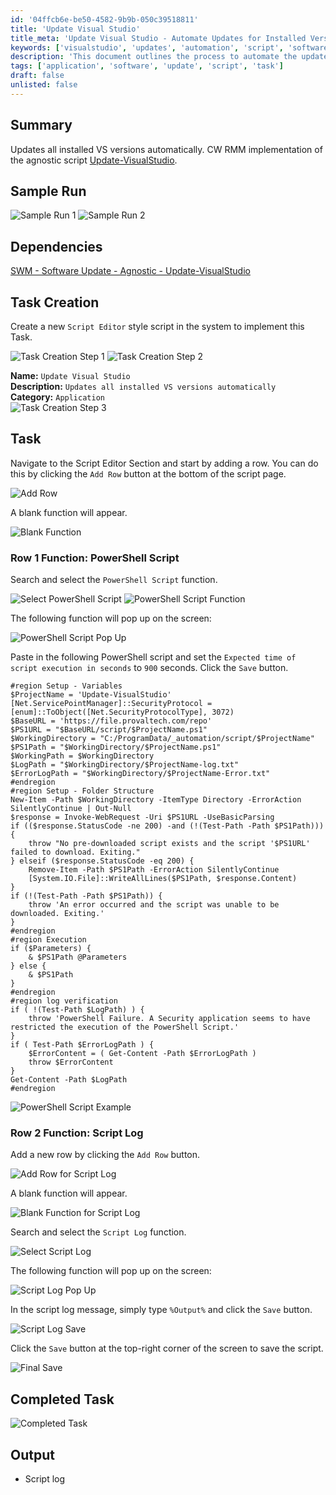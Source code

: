 ```yaml
---
id: '04ffcb6e-be50-4582-9b9b-050c39518811'
title: 'Update Visual Studio'
title_meta: 'Update Visual Studio - Automate Updates for Installed Versions'
keywords: ['visualstudio', 'updates', 'automation', 'script', 'software']
description: 'This document outlines the process to automate the update of all installed Visual Studio versions using a ConnectWise RMM implementation. It includes step-by-step instructions for task creation, script setup, and execution, ensuring a seamless update process for users.'
tags: ['application', 'software', 'update', 'script', 'task']
draft: false
unlisted: false
---
```

## Summary

Updates all installed VS versions automatically. CW RMM implementation of the agnostic script [Update-VisualStudio](https://proval.itglue.com/DOC-5078775-16390578).

## Sample Run

![Sample Run 1](../../../static/img/Update-Visual-Studio/image_1.png)
![Sample Run 2](../../../static/img/Update-Visual-Studio/image_2.png)

## Dependencies

[SWM - Software Update - Agnostic - Update-VisualStudio](https://proval.itglue.com/DOC-5078775-16390578)

## Task Creation

Create a new `Script Editor` style script in the system to implement this Task.

![Task Creation Step 1](../../../static/img/Update-Visual-Studio/image_3.png)
![Task Creation Step 2](../../../static/img/Update-Visual-Studio/image_4.png)

**Name:** `Update Visual Studio`  
**Description:** `Updates all installed VS versions automatically`  
**Category:** `Application`  
![Task Creation Step 3](../../../static/img/Update-Visual-Studio/image_5.png)

## Task

Navigate to the Script Editor Section and start by adding a row. You can do this by clicking the `Add Row` button at the bottom of the script page.

![Add Row](../../../static/img/Update-Visual-Studio/image_6.png)

A blank function will appear.

![Blank Function](../../../static/img/Update-Visual-Studio/image_7.png)

### Row 1 Function: PowerShell Script

Search and select the `PowerShell Script` function.

![Select PowerShell Script](../../../static/img/Update-Visual-Studio/image_8.png)
![PowerShell Script Function](../../../static/img/Update-Visual-Studio/image_9.png)

The following function will pop up on the screen:

![PowerShell Script Pop Up](../../../static/img/Update-Visual-Studio/image_10.png)

Paste in the following PowerShell script and set the `Expected time of script execution in seconds` to `900` seconds. Click the `Save` button.

```
#region Setup - Variables
$ProjectName = 'Update-VisualStudio'
[Net.ServicePointManager]::SecurityProtocol = [enum]::ToObject([Net.SecurityProtocolType], 3072)
$BaseURL = 'https://file.provaltech.com/repo'
$PS1URL = "$BaseURL/script/$ProjectName.ps1"
$WorkingDirectory = "C:/ProgramData/_automation/script/$ProjectName"
$PS1Path = "$WorkingDirectory/$ProjectName.ps1"
$WorkingPath = $WorkingDirectory
$LogPath = "$WorkingDirectory/$ProjectName-log.txt"
$ErrorLogPath = "$WorkingDirectory/$ProjectName-Error.txt"
#endregion
#region Setup - Folder Structure
New-Item -Path $WorkingDirectory -ItemType Directory -ErrorAction SilentlyContinue | Out-Null
$response = Invoke-WebRequest -Uri $PS1URL -UseBasicParsing
if (($response.StatusCode -ne 200) -and (!(Test-Path -Path $PS1Path))) {
    throw "No pre-downloaded script exists and the script '$PS1URL' failed to download. Exiting."
} elseif ($response.StatusCode -eq 200) {
    Remove-Item -Path $PS1Path -ErrorAction SilentlyContinue
    [System.IO.File]::WriteAllLines($PS1Path, $response.Content)
}
if (!(Test-Path -Path $PS1Path)) {
    throw 'An error occurred and the script was unable to be downloaded. Exiting.'
}
#endregion
#region Execution
if ($Parameters) {
    & $PS1Path @Parameters
} else {
    & $PS1Path
}
#endregion
#region log verification
if ( !(Test-Path $LogPath) ) {
    throw 'PowerShell Failure. A Security application seems to have restricted the execution of the PowerShell Script.'
}
if ( Test-Path $ErrorLogPath ) {
    $ErrorContent = ( Get-Content -Path $ErrorLogPath )
    throw $ErrorContent
}
Get-Content -Path $LogPath
#endregion
```

![PowerShell Script Example](../../../static/img/Update-Visual-Studio/image_11.png)

### Row 2 Function: Script Log

Add a new row by clicking the `Add Row` button.

![Add Row for Script Log](../../../static/img/Update-Visual-Studio/image_12.png)

A blank function will appear.

![Blank Function for Script Log](../../../static/img/Update-Visual-Studio/image_13.png)

Search and select the `Script Log` function.

![Select Script Log](../../../static/img/Update-Visual-Studio/image_14.png)

The following function will pop up on the screen:

![Script Log Pop Up](../../../static/img/Update-Visual-Studio/image_15.png)

In the script log message, simply type `%Output%` and click the `Save` button.

![Script Log Save](../../../static/img/Update-Visual-Studio/image_16.png)

Click the `Save` button at the top-right corner of the screen to save the script.

![Final Save](../../../static/img/Update-Visual-Studio/image_17.png)

## Completed Task

![Completed Task](../../../static/img/Update-Visual-Studio/image_18.png)

## Output

- Script log











